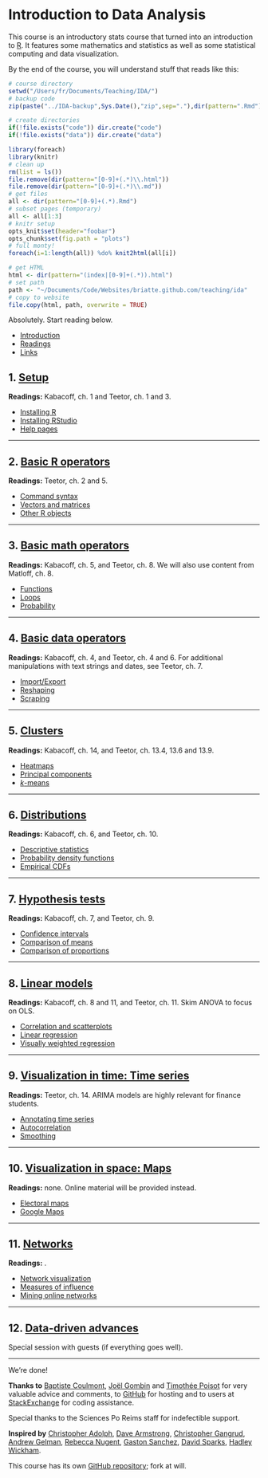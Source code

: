 <style>@import url(style.css);</style>

# Introduction to Data Analysis

This course is an introductory stats course that turned into an introduction to [R](http://www.r-project.org/). It features some mathematics and statistics as well as some statistical computing and data visualization.

By the end of the course, you will understand stuff that reads like this:

```r
# course directory
setwd("/Users/fr/Documents/Teaching/IDA/")
# backup code
zip(paste("../IDA-backup",Sys.Date(),"zip",sep="."),dir(pattern=".Rmd"))
```

```r
# create directories
if(!file.exists("code")) dir.create("code")
if(!file.exists("data")) dir.create("data")
```

```r
library(foreach)
library(knitr)
# clean up
rm(list = ls())
file.remove(dir(pattern="[0-9]+(.*)\\.html"))
file.remove(dir(pattern="[0-9]+(.*)\\.md"))
# get files
all <- dir(pattern="[0-9]+(.*).Rmd")
# subset pages (temporary)
all <- all[1:3]
# knitr setup
opts_knit$set(header="foobar")
opts_chunk$set(fig.path = "plots")
# full monty!
foreach(i=1:length(all)) %do% knit2html(all[i])
```

```r
# get HTML
html <- dir(pattern="(index|[0-9]+(.*)).html")
# set path
path <- "~/Documents/Code/Websites/briatte.github.com/teaching/ida"
# copy to website
file.copy(html, path, overwrite = TRUE)
```

Absolutely. Start reading below.

- [Introduction](01_intro.html)
- [Readings](02_readings.html)
- [Links](03_links.html)

## 1. [Setup](10_setup.html)

__Readings:__ Kabacoff, ch. 1 and Teetor, ch. 1 and 3.

- [Installing R](11_r.html)
- [Installing RStudio](12_rstudio.html)
- [Help pages](13_help.html)

* * *

## 2. [Basic R operators](20_rbasics.html)

__Readings:__ Teetor, ch. 2 and 5.

- [Command syntax](21_syntax.html)
- [Vectors and matrices](22_vectors.html)
- [Other R objects](23_objects.html)

* * *

## 3. [Basic math operators](30_math.html)

__Readings:__ Kabacoff, ch. 5, and Teetor, ch. 8. We will also use content from Matloff, ch. 8.

- [Functions](31_functions.html)
- [Loops](32_loops.html)
- [Probability](33_proba.html)

* * *

## 4. [Basic data operators](40_data.html)

__Readings:__ Kabacoff, ch. 4, and Teetor, ch. 4 and 6. For additional manipulations with text strings and dates, see Teetor, ch. 7.

- [Import/Export](41_dataio.html)
- [Reshaping](42_reshaping.html)
- [Scraping](43_scraping.html)

* * *

## 5. [Clusters](50_clusters.html)

__Readings:__ Kabacoff, ch. 14, and Teetor, ch. 13.4, 13.6 and 13.9.

- [Heatmaps](51_heatmaps.html)
- [Principal components](52_pca.html)
- [*k*-means](53_kmeans.html)

* * *

## 6. [Distributions](60_distributions.html)

__Readings:__ Kabacoff, ch. 6, and Teetor, ch. 10.

- [Descriptive statistics](61_descr.html)
- [Probability density functions](62_pdf.html)
- [Empirical CDFs](63_ecdf.html)

* * *

## 7. [Hypothesis tests](70_hyptests.html)

__Readings:__ Kabacoff, ch. 7, and Teetor, ch. 9.

- [Confidence intervals](71_ci.html)
- [Comparison of means](72_ttest.html)
- [Comparison of proportions](73_prtest.html)

* * *

## 8. [Linear models](80_lin.html)

__Readings:__ Kabacoff, ch. 8 and 11, and Teetor, ch. 11. Skim ANOVA to focus on OLS.

- [Correlation and scatterplots](81_scatterplots.html)
- [Linear regression](82_regression.html)
- [Visually weighted regression](83_vwreg.html)

* * *

## 9. [Visualization in time: Time series](90_ts.html)

__Readings:__ Teetor, ch. 14. ARIMA models are highly relevant for finance students.

- [Annotating time series](91_tsnotes.html)
- [Autocorrelation](92_corrgram.html)
- [Smoothing](93_smoothing.html)

* * *

## 10. [Visualization in space: Maps](100_maps.html)

__Readings:__ none. Online material will be provided instead.

- [Electoral maps](101_emaps.html)
- [Google Maps](102_gmaps.html)

* * *

## 11. [Networks](110_networks.html)

__Readings:__ .

- [Network visualization](111_networks.html)
- [Measures of influence](112_influence.html)
- [Mining online networks](113_online.html)

* * *

## 12. [Data-driven advances](120_dataaa.html)

Special session with guests (if everything goes well).

* * *

We're done!

__Thanks to__ [Baptiste Coulmont](http://coulmont.com/), [Joël Gombin ](http://joelgombin.fr/) and [Timothée Poisot](https://github.com/tpoisot/RCourse2012) for very valuable advice and comments, to [GitHub](http://github.com/) for hosting and to users at [StackExchange](http://stackexchange.com/) for coding assistance.

Special thanks to the Sciences Po Reims staff for indefectible support.

__Inspired by__ [Christopher Adolph](http://faculty.washington.edu/cadolph/index.php?page=22), [Dave Armstrong](http://quantoid.net/ICPSRR.html), [Christopher Gangrud](https://github.com/christophergandrud/Introduction_to_Statistics_and_Data_Analysis_Yonsei/), [Andrew Gelman](http://andrewgelman.com/2012/12/textbook-for-data-visualization/), [Rebecca Nugent](http://www.stat.cmu.edu/~rnugent/teaching/introR/), [Gaston Sanchez](https://gastonsanchez.wordpress.com/), [David Sparks](http://is-r.tumblr.com/), [Hadley Wickham](http://had.co.nz/ggplot2/).

This course has its own [GitHub repository](https://github.com/briatte/ida); fork at will.
